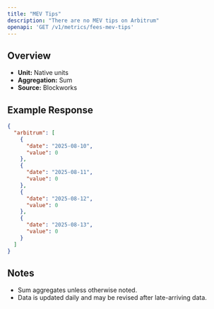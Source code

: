 ```yaml
---
title: "MEV Tips"
description: "There are no MEV tips on Arbitrum"
openapi: 'GET /v1/metrics/fees-mev-tips'
---
```


## Overview

- **Unit:** Native units
- **Aggregation:** Sum
- **Source:** Blockworks



## Example Response

```json
{
  "arbitrum": [
    {
      "date": "2025-08-10",
      "value": 0
    },
    {
      "date": "2025-08-11",
      "value": 0
    },
    {
      "date": "2025-08-12",
      "value": 0
    },
    {
      "date": "2025-08-13",
      "value": 0
    }
  ]
}
```

## Notes
- Sum aggregates unless otherwise noted.
- Data is updated daily and may be revised after late-arriving data.
